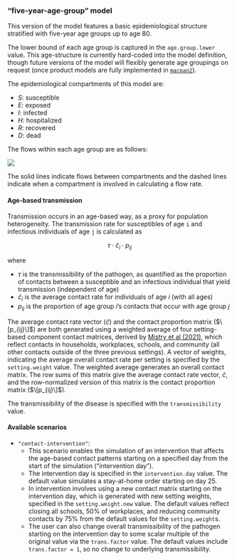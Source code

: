 ### "five-year-age-group" model

This version of the model features a basic epidemiological structure stratified with five-year age groups up to age 80. 

The lower bound of each age group is captured in the `age.group.lower` value. This age-structure is currently hard-coded into the model definition, though future versions of the model will flexibly generate age groupings on request (once product models are fully implemented in [`macpan2`](https://github.com/canmod/macpan2)). 

The epidemiological compartments of this model are:

- $S$: susceptible
- $E$: exposed
- $I$: infected
- $H$: hospitalized
- $R$: recovered
- $D$: dead

The flows within each age group are as follows:

![](man/figures/README-two-age-groups_flow-diagram.png)

The solid lines indicate flows between compartments and the dashed lines indicate when a compartment is involved in calculating a flow rate.

#### Age-based transmission

Transmission occurs in an age-based way, as a proxy for population heterogeneity. The transmission rate for susceptibles of age `i` and infectious individuals of age `j` is calculated as

$$
\tau \cdot \hat{c}_i \cdot p_{ij}
$$

where

- $\tau$ is the transmissibility of the pathogen, as quantified as the proportion of contacts between a susceptible and an infectious individual that yield transmission (independent of age)
- $\hat{c}_i$ is the average contact rate for individuals of age $i$ (with all ages)
- $p_{ij}$ is the proportion of age group $i$'s contacts that occur with age group $j$

The average contact rate vector ($\hat{c}$) and the contact proportion matrix ($\[p_{ij}\]$) are both generated using a weighted average of four setting-based component contact matrices, derived by [Mistry et al (2021)](https://www.nature.com/articles/s41467-020-20544-y), which reflect contacts in households, workplaces, schools, and community (all other contacts outside of the three previous settings). A vector of weights, indicating the average overall contact rate per setting is specified by the `setting.weight` value. The weighted average generates an overall contact matrix. The row sums of this matrix give the average contact rate vector, $\hat{c}$, and the row-normalized version of this matrix is the contact proportion matrix ($\[p_{ij}\]$).

The transmissibility of the disease is specified with the `transmissibility` value.

#### Available scenarios

- `"contact-intervention"`:
  - This scenario enables the simulation of an intervention that affects the age-based contact patterns starting on a specified day from the start of the simulation ("intervention day"). 
  - The intervention day is specified in the `intervention.day` value. The default value simulates a stay-at-home order starting on day 25. 
  - In intervention involves using a new contact matrix starting on the intervention day, which is generated with new setting weights, specified in the `setting.weight.new` value. The default values reflect closing all schools, 50% of workplaces, and reducing community contacts by 75% from the default values for the `setting.weight`s.
  - The user can also change overall transmissibility of the pathogen starting on the intervention day to some scalar multiple of the original value via the `trans.factor` value. The default values include `trans.factor = 1`, so no change to underlying transmissibility.


